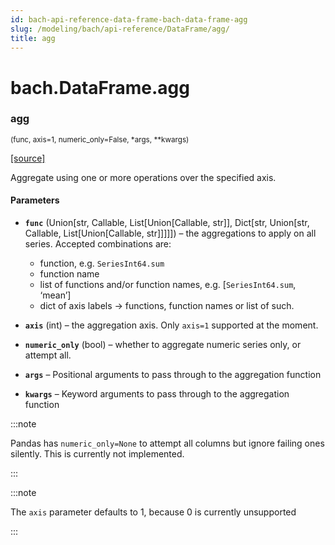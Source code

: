 ```yaml
---
id: bach-api-reference-data-frame-bach-data-frame-agg
slug: /modeling/bach/api-reference/DataFrame/agg/
title: agg
---
```


# bach.DataFrame.agg

<div className="method">

### <span className="name">agg</span>

<small className="parameter-list">(<span className="parameter" id="func">func</span>, <span className="parameter" id="axis">axis=1</span>, <span className="parameter" id="numeric_only">numeric_only=False</span>, <span className="parameter" id="*">\*args</span>, <span className="parameter" id="**">\*\*kwargs</span>)</small>


&#8203;<span className="view-source">[[source]](https://github.com/objectiv/objectiv-analytics/blob/main/bach/bach/dataframe.py)</span>

<div className="content">

Aggregate using one or more operations over the specified axis.


#### Parameters

* **`func`** (Union[str, Callable, List[Union[Callable, str]], Dict[str, Union[str, Callable, List[Union[Callable, str]]]]]) – the aggregations to apply on all series. Accepted combinations are:
  * function, e.g. `SeriesInt64.sum`
  * function name
  * list of functions and/or function names, e.g. [`SeriesInt64.sum`, ‘mean’]
  * dict of axis labels -> functions, function names or list of such.

* **`axis`** (int) – the aggregation axis. Only `axis=1` supported at the moment.
* **`numeric_only`** (bool) – whether to aggregate numeric series only, or attempt all.
* **`args`** – Positional arguments to pass through to the aggregation function
* **`kwargs`** – Keyword arguments to pass through to the aggregation function


:::note

Pandas has `numeric_only=None` to attempt all columns but ignore failing ones
silently. This is currently not implemented.


:::

:::note

The `axis` parameter defaults to 1, because 0 is currently unsupported


:::


</div>


</div>
